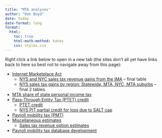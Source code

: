 ```yaml
---
title: "MTA analyses"
author: "Don Boyd"
date: today
date-format: long
format:
  html:
    toc: true
    html-math-method: katex
    css: styles.css
---
```


Right click a link below to open in a new tab (the sites don't all yet have links back to here so best not to navigate away from this page):

-   [Internet Marketplace Act](https://mta-internet-marketplace.netlify.app/)
    -   [NYS and NYC sales tax revenue gains from the IMA](https://mta-internet-marketplace.netlify.app/actual_and_counterfactual.html) -- final table
    -   [NYS sales tax gains by region: Statewide, MTA, NYC, MTA suburbs](https://mta-internet-marketplace.netlify.app/actual_and_counterfactual_mtacounties.html) -- final 2 tables
-   [MTA share of state personal income tax](https://boyd-mta2025-pitshare.netlify.app/)
-   [Pass-Through Entity Tax (PTET) credit](https://boyd-mta2025-ptet.netlify.app/)
    -   [PTET credit](https://boyd-mta2025-ptet.netlify.app/data.html)
    -   [NYS PIT partial credit for loss due to SALT cap](https://boyd-mta2025-ptet.netlify.app/state_credit_for_salt_impact.html)
-   [Payroll mobility tax (PMT)](https://boyd-mta2025-pmt.netlify.app/)
-   [Miscellaneous estimates](https://boyd-mta2025-misc.netlify.app/)
    -   [Sales tax revenue option estimates](https://boyd-mta2025-misc.netlify.app/sales_tax.html)
-   [Payroll mobility tax database development]()

<!-- -   [This site (links)](https://boyd-mta2025-links.netlify.app/) -->
